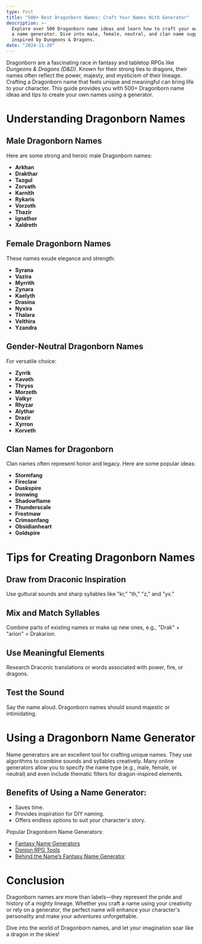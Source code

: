 ```yaml
---
type: Post
title: "500+ Best Dragonborn Names: Craft Your Names With Generator"
description: >-
  Explore over 500 Dragonborn name ideas and learn how to craft your own using
  a name generator. Dive into male, female, neutral, and clan name suggestions
  inspired by Dungeons & Dragons.
date: "2024-11-20"
---
```


Dragonborn are a fascinating race in fantasy and tabletop RPGs like *Dungeons & Dragons (D&D)*. Known for their strong ties to dragons, their names often reflect the power, majesty, and mysticism of their lineage. Crafting a Dragonborn name that feels unique and meaningful can bring life to your character. This guide provides you with 500+ Dragonborn name ideas and tips to create your own names using a generator.

# Understanding Dragonborn Names

##  Male Dragonborn Names  
Here are some strong and heroic male Dragonborn names:  

*   **Arkhan**  
*   **Drakthar**  
*   **Tazgul**  
*   **Zorvath**  
*   **Karnith**  
*   **Rykaris**  
*   **Vorzoth**  
*   **Thazir**  
*   **Ignathor**  
*   **Xaldreth**

##  Female Dragonborn Names  
These names exude elegance and strength:  

*   **Syrana**  
*   **Vazira**  
*   **Myrrith**  
*   **Zynara**  
*   **Kaelyth**  
*   **Drasina**  
*   **Nyxira**  
*   **Thalara**  
*   **Velthira**  
*   **Yzandra**  

##  Gender-Neutral Dragonborn Names  
For  versatile choice:  

*   **Zyrrik**  
*   **Kavoth**  
*   **Thryss**  
*   **Morzeth**  
*   **Valkyr**  
*   **Rhyzar**  
*   **Alythar**  
*   **Drazir**  
*   **Xyrron**  
*   **Korveth**  

##  Clan Names for Dragonborn  
Clan names often represent honor and legacy. Here are some popular ideas:  

*   **Stormfang**  
*   **Fireclaw**  
*   **Duskspire**  
*   **Ironwing**  
*   **Shadowflame**  
*   **Thunderscale**  
*   **Frostmaw**  
*   **Crimsonfang**  
*   **Obsidianheart**  
*   **Goldspire**

#  Tips for Creating Dragonborn Names  

##  Draw from Draconic Inspiration  
Use guttural sounds and sharp syllables like "kr," "th," "z," and "yx."

##  Mix and Match Syllables  
Combine parts of existing names or make up new ones, e.g., "Drak" + "arion" = Drakarion.

##  Use Meaningful Elements  
Research Draconic translations or words associated with power, fire, or dragons.

##  Test the Sound  
Say the name aloud. Dragonborn names should sound majestic or intimidating.

#  Using a Dragonborn Name Generator  

Name generators are an excellent tool for crafting unique names. They use algorithms to combine sounds and syllables creatively. Many online generators allow you to specify the name type (e.g., male, female, or neutral) and even include thematic filters for dragon-inspired elements.

## Benefits of Using a Name Generator:  
*   Saves time.  
*   Provides inspiration for DIY naming.  
*   Offers endless options to suit your character's story.  

Popular Dragonborn Name Generators:  
*   [Fantasy Name Generators](https://www.fantasynamegenerators.com)  
*   [Donjon RPG Tools](https://donjon.bin.sh)  
*   [Behind the Name’s Fantasy Name Generator](https://www.behindthename.com/random/)  

#  Conclusion  

Dragonborn names are more than labels—they represent the pride and history of a mighty lineage. Whether you craft a name using your creativity or rely on a generator, the perfect name will enhance your character's personality and make your adventures unforgettable.

Dive into the world of Dragonborn names, and let your imagination soar like a dragon in the skies!
